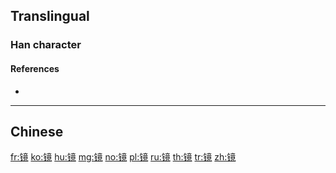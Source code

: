 {{character info/new}}
{{also|鏡}}
==Translingual==

===Han character===
{{Han char|rn=167|rad=钅|as=11|sn=16|four=|canj=CYTU,OPYTU,XCYTU|ids=⿰钅竟}}

====References====
* {{Han ref|kx=1328.061|hdz=64251.010|uh=955C|ud=38236}}

----

==Chinese==
{{zh-see|鏡}}

[[fr:镜]]
[[ko:镜]]
[[hu:镜]]
[[mg:镜]]
[[no:镜]]
[[pl:镜]]
[[ru:镜]]
[[th:镜]]
[[tr:镜]]
[[zh:镜]]